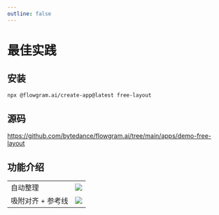 ```yaml
---
outline: false
---
```



# 最佳实践


<FreeFeatureOverview />

## 安装

```bash
npx @flowgram.ai/create-app@latest free-layout
```

## 源码

https://github.com/bytedance/flowgram.ai/tree/main/apps/demo-free-layout


## 功能介绍

<table className="rs-table">
  <tr>
    <td>
      自动整理
    </td>
    <td>
      <div className="rs-center">
        <img loading="lazy" src="@/public/free-layout/autolayout.gif"  />
      </div>
    </td>
  </tr>
  <tr>
    <td>
      吸附对齐 + 参考线
    </td>
    <td>
      <div className="rs-center">
        <img loading="lazy" src="@/public/free-layout/snap.gif"  />
      </div>
    </td>
  </tr>
</table>
